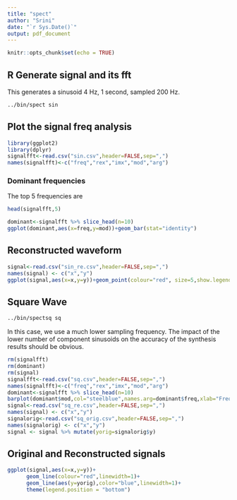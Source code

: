 ```yaml
---
title: "spect"
author: "Srini"
date: "`r Sys.Date()`"
output: pdf_document
---
```


```r
knitr::opts_chunk$set(echo = TRUE)
```

## R Generate signal and its fft

This generates a sinusoid 4 Hz, 1 second, sampled 200 Hz.

```bash
../bin/spect sin
```

## Plot the signal freq analysis

```r
library(ggplot2)
library(dplyr)
signalfft<-read.csv("sin.csv",header=FALSE,sep=",")
names(signalfft)<-c("freq","rex","imx","mod","arg")
```

### Dominant frequencies


The top 5 frequencies are

```r
head(signalfft,5)
```

```r
dominant<-signalfft %>% slice_head(n=10)
ggplot(dominant,aes(x=freq,y=mod))+geom_bar(stat="identity")
```

## Reconstructed waveform

```r
signal<-read.csv("sin_re.csv",header=FALSE,sep=",")
names(signal) <- c("x","y")
ggplot(signal,aes(x=x,y=y))+geom_point(colour="red", size=5,show.legend=TRUE)+theme(legend.position = "bottom")
```

\newpage

## Square Wave

```bash
../bin/spectsq sq
```

In this case, we use a much lower sampling frequency. The impact of the lower number of component sinusoids on the accuracy of the synthesis results should be obvious.
```r
rm(signalfft)
rm(dominant)
rm(signal)
signalfft<-read.csv("sq.csv",header=FALSE,sep=",")
names(signalfft)<-c("freq","rex","imx","mod","arg")
dominant<-signalfft %>% slice_head(n=10)
barplot(dominant$mod,col="steelblue",names.arg=dominant$freq,xlab="Frequency")
signal<-read.csv("sq_re.csv",header=FALSE,sep=",")
names(signal) <- c("x","y")
signalorig<-read.csv("sq_orig.csv",header=FALSE,sep=",")
names(signalorig) <- c("x","y")
signal <- signal %>% mutate(yorig=signalorig$y)
```

## Original and Reconstructed signals

```r
ggplot(signal,aes(x=x,y=y))+
      geom_line(colour="red",linewidth=1)+
      geom_line(aes(y=yorig),color="blue",linewidth=1)+
      theme(legend.position = "bottom")
```


  


